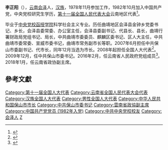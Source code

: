 '''李正阳'''（{{bd|1958年|2月||catIdx=Li李}}），[[云南|云南]][[会泽|会泽]]人，[[汉族|汉族]]，1978年11月参加工作，1982年10月加入中国共产党，中央党校研究生学历，[[第十一届全国人民代表大会|第十一届全国人民代表大会]]云南地区代表<ref>{{cite web|author=新华网|title=第十一届全国人大代表|url=http://news.xinhuanet.com/ziliao/2008-03/03/content_7708230.htm?node=36628|publisher=新华网|accessdate=2014-01-07|archive-date=2014-01-10|archive-url=https://web.archive.org/web/20140110211415/http://news.xinhuanet.com/ziliao/2008-03/03/content_7708230.htm?node=36628|dead-url=no}}</ref>。

毕业于[[中央党校函授学院|中央党校函授学院]]科学社会主义专业。历任曲靖地区会泽县金钟乡党委书记、乡长，会泽县委常委、办公室主任，会泽县委副书记、代县长、县长，曲靖行署财政局党组书记、局长，中共曲靖市委委员、麒麟区委书记、区人大主任，中共曲靖市委常委、宣威市委书记，曲靖市常务副市长等职。2007年6月担任中共保山市委副书记、代市长，同年12月当选为市长。2008年起担任全国人大代表<ref>{{cite news|title=全国人大代表信息-李正阳|url= http://210.82.31.1:8084/delegate/viewDelegate.action?dbid=112365|accessdate=2013-04-05|newspaper=全国人大网|archive-url=https://web.archive.org/web/20140524003710/http://www.npc.gov.cn/delegate/viewDelegate.action?dbid=112365|archive-date=2014-05-24|dead-url=yes}}</ref>。2009年12月，任中共保山市委书记。2016年2月，任云南省人民政府党组成员<ref>{{cite web|url=http://leaders.people.com.cn/n1/2016/0322/c58278-28217905.html|publisher=人民网|accessdate=2016-03-22|title=云南保山市委原书记李正阳任云南省政府党组成员|archive-date=2017-03-05|archive-url=https://web.archive.org/web/20170305001341/http://leaders.people.com.cn/n1/2016/0322/c58278-28217905.html|dead-url=no}}</ref>。2018年1月，任云南省政协副主席。

==參考文獻==
{{reflist}}

{{云南省领导人}}
{{云南政治|其他}}
{{DEFAULTSORT:Li李}}
[[Category:第十一届全国人大代表|Category:第十一届全国人大代表]]
[[Category:云南省全国人民代表大会代表|Category:云南省全国人民代表大会代表]]
[[Category:汉族全国人大代表|Category:汉族全国人大代表]]
[[Category:男性全国人大代表|Category:男性全国人大代表]]
[[Category:中华人民共和国保山市市长|Category:中华人民共和国保山市市长]]
[[Category:中共保山市委书记|Category:中共保山市委书记]]
[[Category:雲南省政協副主席|Category:雲南省政協副主席]]
[[Category:中国共产党党员_(1982年入党)|Category:中国共产党党员 (1982年入党)]]
[[Category:中共中央党校校友|Category:中共中央党校校友]]
[[Category:会泽人|Category:会泽人]]
[[Category:李姓|Z]]